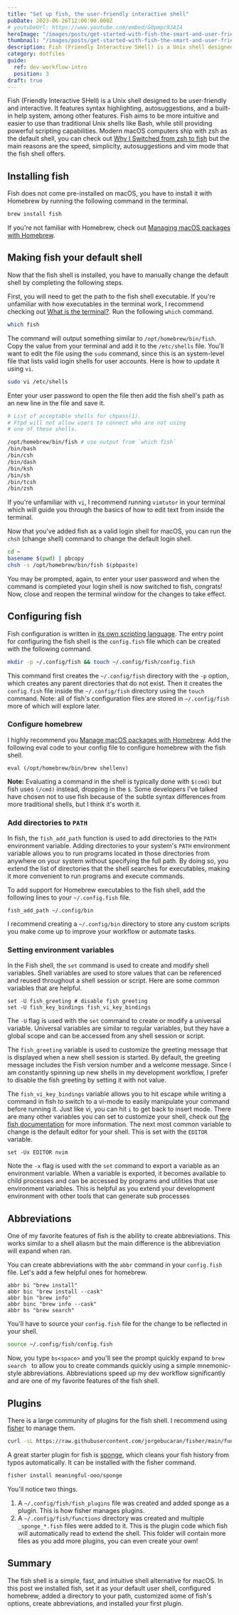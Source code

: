 ```yaml
---
title: "Set up fish, the user-friendly interactive shell"
pubDate: 2023-06-26T12:00:00.000Z
# youtubeUrl: https://www.youtube.com/embed/G0pmpc9JAI4
heroImage: "/images/posts/get-started-with-fish-the-smart-and-user-friendly-shell.jpeg"
thumbnail: "/images/posts/get-started-with-fish-the-smart-and-user-friendly-shell-thumb.jpeg"
description: Fish (Friendly Interactive SHell) is a Unix shell designed to be user-friendly and interactive. It features syntax highlighting, autosuggestions
category: dotfiles
guide:
  ref: dev-workflow-intro
  position: 3
draft: true
---
```


Fish (Friendly Interactive SHell) is a Unix shell designed to be user-friendly and interactive. It features syntax highlighting, autosuggestions, and a built-in help system, among other features. Fish aims to be more intuitive and easier to use than traditional Unix shells like Bash, while still providing powerful scripting capabilities. Modern macOS computers ship with zsh as the default shell, you can check out [Why I Switched from zsh to fish](/posts/why-i-switched-from-zsh-to-fish) but the main reasons are the speed, simplicity, autosuggestions and vim mode that the fish shell offers.

## Installing fish

Fish does not come pre-installed on macOS, you have to install it with Homebrew by running the following command in the terminal.

```sh
brew install fish
```

If you're not familiar with Homebrew, check out [Managing macOS packages with Homebrew](/posts/manage-macos-packages-with-homebrew).

## Making fish your default shell

Now that the fish shell is installed, you have to manually change the default shell by completing the following steps.

First, you will need to get the path to the fish shell executable. If you're unfamiliar with how executables in the terminal work, I recommend checking out [What is the terminal?](/posts/what-is-the-terminal). Run the following `which` command.

```sh
which fish
```

The command will output something similar to `/opt/homebrew/bin/fish`. Copy the value from your terminal and add it to the `/etc/shells` file. You'll want to edit the file using the `sudo` command, since this is an system-level file that lists valid login shells for user accounts. Here is how to update it using `vi`.

```sh
sudo vi /etc/shells
```

Enter your user password to open the file then add the fish shell's path as an new line in the file and save it.

```sh title="/etc/shells"
# List of acceptable shells for chpass(1).
# Ftpd will not allow users to connect who are not using
# one of these shells.

/opt/homebrew/bin/fish # use output from `which fish`
/bin/bash
/bin/csh
/bin/dash
/bin/ksh
/bin/sh
/bin/tcsh
/bin/zsh
```

If you're unfamiliar with `vi`, I recommend running `vimtutor` in your terminal which will guide you through the basics of how to edit text from inside the terminal.

Now that you've added fish as a valid login shell for macOS, you can run the `chsh` (change shell) command to change the default login shell.

```sh
cd ~
basename $(pwd) | pbcopy
chsh -s /opt/homebrew/bin/fish $(pbpaste)
```

You may be prompted, again, to enter your user password and when the command is completed your login shell is now switched to fish, congrats! Now, close and reopen the terminal window for the changes to take effect.

## Configuring fish

Fish configuration is written in [its own scripting language](https://fishshell.com/docs/current/language.html#language). The entry point for configuring the fish shell is the `config.fish` file which can be created with the following command.

```sh
mkdir -p ~/.config/fish && touch ~/.config/fish/config.fish
```

This command first creates the `~/.config/fish` directory with the `-p` option, which creates any parent directories that do not exist. Then it creates the `config.fish` file inside the `~/.config/fish` directory using the `touch` command. Note: all of fish's configuration files are stored in `~/.config/fish` more of which will explore later.

### Configure homebrew

I highly recommend you [Manage macOS packages with Homebrew](/posts/manage-macos-packages-with-homebrew). Add the following eval code to your config file to configure homebrew with the fish shell.

```fish title="~/.config/fish/config.fish"
eval (/opt/homebrew/bin/brew shellenv)
```

**Note:** Evaluating a command in the shell is typically done with `$(cmd)` but fish uses `(/cmd)` instead, dropping in the `$`. Some developers I've talked have chosen not to use fish because of the subtle syntax differences from more traditional shells, but I think it's worth it.

### Add directories to `PATH`

In fish, the `fish_add_path` function is used to add directories to the `PATH` environment variable. Adding directories to your system's `PATH` environment variable allows you to run programs located in those directories from anywhere on your system without specifying the full path. By doing so, you extend the list of directories that the shell searches for executables, making it more convenient to run programs and execute commands.

To add support for Homebrew executables to the fish shell, add the following lines to your `~/.config.fish` file.

```fish title="~/.config/fish/config.fish"
fish_add_path ~/.config/bin
```

I recommend creating a `~/.config/bin` directory to store any custom scripts you make come up to improve your workflow or automate tasks.

### Setting environment variables

In the Fish shell, the `set` command is used to create and modify shell variables. Shell variables are used to store values that can be referenced and reused throughout a shell session or script. Here are some common variables that are helpful.

```fish title="~/.config/fish/config.fish"
set -U fish_greeting # disable fish greeting
set -U fish_key_bindings fish_vi_key_bindings
```

The `-U` flag is used with the `set` command to create or modify a universal variable. Universal variables are similar to regular variables, but they have a global scope and can be accessed from any shell session or script.

The `fish_greeting` variable is used to customize the greeting message that is displayed when a new shell session is started. By default, the greeting message includes the Fish version number and a welcome message. Since I am constantly spinning up new shells in my development workflow, I prefer to disable the fish greeting by setting it with not value.

The `fish_vi_key_bindings` variable allows you to hit escape while writing a command in fish to switch to a vi-mode to easily manipulate your command before running it. Just like vi, you can hit `i` to get back to insert mode.
There are many other variables you can set to customize your shell, check out [the fish documentation](https://fishshell.com/docs/current/index.html#variables) for more information.
The next most common variable to change is the default editor for your shell. This is set with the `EDITOR` variable.

```fish title="~/.config/fish/config.fish"
set -Ux EDITOR nvim
```

Note the `-x` flag is used with the `set` command to export a variable as an environment variable. When a variable is exported, it becomes available to child processes and can be accessed by programs and utilities that use environment variables. This is helpful as you extend your development environment with other tools that can generate sub processes

## Abbreviations

One of my favorite features of fish is the ability to create abbreviations. This works similar to a shell aliasm but the main difference is the abbreviation will expand when ran.

You can create abbreviations with the `abbr` command in your `config.fish` file. Let's add a few helpful ones for homebrew.

```fish title="~/.config/fish/config.fish"
abbr bi "brew install"
abbr bic "brew install --cask"
abbr bin "brew info"
abbr binc "brew info --cask"
abbr bs "brew search"
```

You'll have to source your `config.fish` file for the change to be reflected in your shell.

```sh
source ~/.config/fish/config.fish
```

Now, you type `bs<space>` and you'll see the prompt quickly expand to `brew search ` to allow you to create commands quickly using a simple mnemonic-style abbreviations. Abbreviations speed up my dev workflow significantly and are one of my favorite features of the fish shell.

## Plugins

There is a large community of plugins for the fish shell. I recommend using [fisher](https://github.com/jorgebucaran/fisher) to manage them.

```sh
curl -sL https://raw.githubusercontent.com/jorgebucaran/fisher/main/functions/fisher.fish | source && fisher install jorgebucaran/fisher
```

A great starter plugin for fish is [sponge](https://github.com/meaningful-ooo/sponge), which cleans your fish history from typos automatically. It can be installed with the fisher command.

```sh
fisher install meaningful-ooo/sponge
```

You'll notice two things.

1. A `~/.config/fish/fish_plugins` file was created and added sponge as a plugin. This is how fisher manages plugins.
2. A `~/.config/fish/functions` directory was created and multiple `_sponge_*.fish` files were added to it. This is the plugin code which fish will automatically read to extend the shell. This folder will contain more files as you add more plugins, you can even create your own!

## Summary

The fish shell is a simple, fast, and intuitive shell alternative for macOS. In this post we installed fish, set it as your default user shell, configured homebrew, added a directory to your path, customized some of fish's options, create abbreviations, and installed your first plugin.
